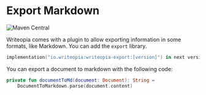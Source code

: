 # Export Markdown

![Maven Central](https://img.shields.io/maven-central/v/io.writeopia/writeopia-export)

Writeopia comes with a plugin to allow exporting information in some formats, like Markdown. You can add the `export` library.

```kotlin
implementation("io.writeopia:writeopia-export:[version]") in next version
```

You can export a document to markdown with the following code: 

```kotlin
private fun documentToMd(document: Document): String =
    DocumentToMarkdown.parse(document.content)
```
